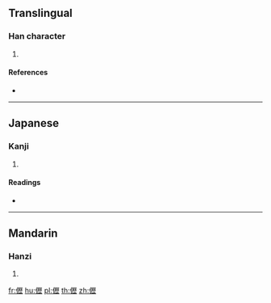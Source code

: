 {{character info/new}}
==Translingual==

===Han character===
{{Han char|rn=9|rad=人|as=16|sn=18|four=21211|canj=OMHM|ids=⿰亻歷}}

# {{defn|Han|sort=人16}}

====References====
* {{Han ref|kx=0121.110|dkj=01275|dj=0255.120|hdz=10236.060|uh=512E|ud=20782|bh=EFB9|bd=61369}}

----

==Japanese==

===Kanji===
{{ja-kanji|grade=|rs=人16}}

# {{defn|lang=ja|sort=人16}}

====Readings====
* {{ja-readings|on=[[れき]] (reki), [[りゃく]] (ryaku)|kun=}}

----

==Mandarin==

===Hanzi===
{{cmn-hanzi|pin=[[lì]] ([[li4]])|wg=li<sup>4</sup>}}

# {{defn|lang=cmn|sort=人16}}

[[fr:儮]]
[[hu:儮]]
[[pl:儮]]
[[th:儮]]
[[zh:儮]]